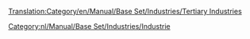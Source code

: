 [[Translation:Category/en/Manual/Base Set/Industries/Tertiary Industries]]

[[Category:nl/Manual/Base Set/Industries/Industrie]]
